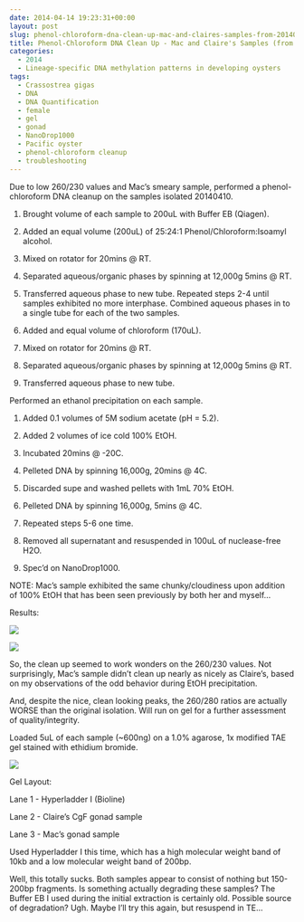 ```yaml
---
date: 2014-04-14 19:23:31+00:00
layout: post
slug: phenol-chloroform-dna-clean-up-mac-and-claires-samples-from-20140410
title: Phenol-Chloroform DNA Clean Up - Mac and Claire's Samples (from 20140410)
categories:
  - 2014
  - Lineage-specific DNA methylation patterns in developing oysters
tags:
  - Crassostrea gigas
  - DNA
  - DNA Quantification
  - female
  - gel
  - gonad
  - NanoDrop1000
  - Pacific oyster
  - phenol-chloroform cleanup
  - troubleshooting
---
```


Due to low 260/230 values and Mac's smeary sample, performed a phenol-chloroform DNA cleanup on the samples isolated 20140410.





  1. Brought volume of each sample to 200uL with Buffer EB (Qiagen).



  2. Added an equal volume (200uL) of 25:24:1 Phenol/Chloroform:Isoamyl alcohol.



  3. Mixed on rotator for 20mins @ RT.



  4. Separated aqueous/organic phases by spinning at 12,000g 5mins @ RT.



  5. Transferred aqueous phase to new tube. Repeated steps 2-4 until samples exhibited no more interphase. Combined aqueous phases in to a single tube for each of the two samples.



  6. Added and equal volume of chloroform (170uL).



  7. Mixed on rotator for 20mins @ RT.



  8. Separated aqueous/organic phases by spinning at 12,000g 5mins @ RT.



  9. Transferred aqueous phase to new tube.






Performed an ethanol precipitation on each sample.





  1. Added 0.1 volumes of 5M sodium acetate (pH = 5.2).



  2. Added 2 volumes of ice cold 100% EtOH.



  3. Incubated 20mins @ -20C.



  4. Pelleted DNA by spinning 16,000g, 20mins @ 4C.



  5. Discarded supe and washed pellets with 1mL 70% EtOH.



  6. Pelleted DNA by spinning 16,000g, 5mins @ 4C.



  7. Repeated steps 5-6 one time.



  8. Removed all supernatant and resuspended in 100uL of nuclease-free H2O.



  9. Spec'd on NanoDrop1000.






NOTE: Mac's sample exhibited the same chunky/cloudiness upon addition of 100% EtOH that has been seen previously by both her and myself...

Results:

![](https://eagle.fish.washington.edu/Arabidopsis/20140414%20-%20Claire%20and%20Mac%20cleaned%20gDNA%20ODs.JPG)

![](https://eagle.fish.washington.edu/Arabidopsis/20140414%20-%20Claire%20and%20Mac%20cleaned%20gDNA%20plots.JPG)

So, the clean up seemed to work wonders on the 260/230 values. Not surprisingly, Mac's sample didn't clean up nearly as nicely as Claire's, based on my observations of the odd behavior during EtOH precipitation.

And, despite the nice, clean looking peaks, the 260/280 ratios are actually WORSE than the original isolation. Will run on gel for a further assessment of quality/integrity.

Loaded 5uL of each sample (~600ng) on a 1.0% agarose, 1x modified TAE gel stained with ethidium bromide.

![](https://eagle.fish.washington.edu/Arabidopsis/20140415%20-%20Gel%20Claire%20and%20Mac%20gigas%20gDNA.jpg)

Gel Layout:

Lane 1 - Hyperladder I (Bioline)

Lane 2 - Claire's CgF gonad sample

Lane 3 - Mac's gonad sample

Used Hyperladder I this time, which has a high molecular weight band of 10kb and a low molecular weight band of 200bp.

Well, this totally sucks. Both samples appear to consist of nothing but 150-200bp fragments. Is something actually degrading these samples? The Buffer EB I used during the initial extraction is certainly old. Possible source of degradation? Ugh. Maybe I'll try this again, but resuspend in TE...
